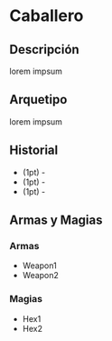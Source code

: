 
# Caballero

<Bleed>
  <Screenshot src={placeholderImage} alt="placeholder" full />
</Bleed>

## Descripción
lorem impsum

## Arquetipo
lorem impsum

## Historial
* (1pt) -
* (1pt) -
* (1pt) -

## Armas y Magias

### Armas
- Weapon1
- Weapon2

### Magias
- Hex1
- Hex2
